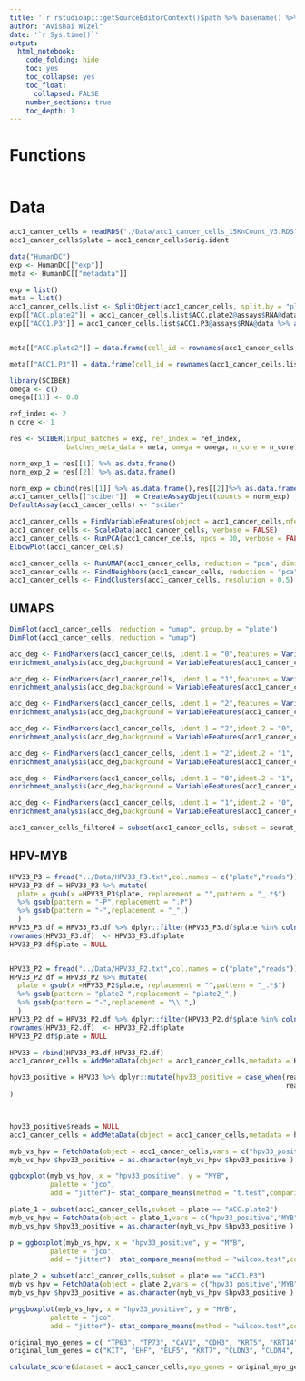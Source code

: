 ```yaml
---
title: '`r rstudioapi::getSourceEditorContext()$path %>% basename() %>% gsub(pattern = "\\.Rmd",replacement = "")`' 
author: "Avishai Wizel"
date: '`r Sys.time()`'
output: 
  html_notebook: 
    code_folding: hide
    toc: yes
    toc_collapse: yes
    toc_float: 
      collapsed: FALSE
    number_sections: true
    toc_depth: 1
---
```




# Functions

```r
```



# Data

```r
acc1_cancer_cells = readRDS("./Data/acc1_cancer_cells_15KnCount_V3.RDS")
acc1_cancer_cells$plate = acc1_cancer_cells$orig.ident
```

```r
data("HumanDC")
exp <- HumanDC[["exp"]]
meta <- HumanDC[["metadata"]]
```

```r
exp = list()
meta = list()
acc1_cancer_cells.list <- SplitObject(acc1_cancer_cells, split.by = "plate")
exp[["ACC.plate2"]] = acc1_cancer_cells.list$ACC.plate2@assays$RNA@data %>% as.array()
exp[["ACC1.P3"]] = acc1_cancer_cells.list$ACC1.P3@assays$RNA@data %>% as.array()


meta[["ACC.plate2"]] = data.frame(cell_id = rownames(acc1_cancer_cells.list$ACC.plate2@meta.data), cell_type = "cancer", dataset = acc1_cancer_cells.list$ACC.plate2$plate %>% as.character())

meta[["ACC1.P3"]] = data.frame(cell_id = rownames(acc1_cancer_cells.list$ACC1.P3@meta.data), cell_type = "cancer", dataset = acc1_cancer_cells.list$ACC1.P3$plate %>% as.character())

```

```r
library(SCIBER)
omega <- c()
omega[[1]] <- 0.8

ref_index <- 2
n_core <- 1

res <- SCIBER(input_batches = exp, ref_index = ref_index,
              batches_meta_data = meta, omega = omega, n_core = n_core)
```

```r
norm_exp_1 = res[[1]] %>% as.data.frame()
norm_exp_2 = res[[2]] %>% as.data.frame()

norm_exp = cbind(res[[1]] %>% as.data.frame(),res[[2]]%>% as.data.frame())
acc1_cancer_cells[["sciber"]]  = CreateAssayObject(counts = norm_exp)
DefaultAssay(acc1_cancer_cells) <- "sciber"
```

```r
acc1_cancer_cells = FindVariableFeatures(object = acc1_cancer_cells,nfeatures = 15000)
acc1_cancer_cells <- ScaleData(acc1_cancer_cells, verbose = FALSE)
acc1_cancer_cells <- RunPCA(acc1_cancer_cells, npcs = 30, verbose = FALSE)
ElbowPlot(acc1_cancer_cells)

```
```r
acc1_cancer_cells <- RunUMAP(acc1_cancer_cells, reduction = "pca", dims = 1:10)
acc1_cancer_cells <- FindNeighbors(acc1_cancer_cells, reduction = "pca", dims = 1:10)
acc1_cancer_cells <- FindClusters(acc1_cancer_cells, resolution = 0.5)
```

## UMAPS
```r
DimPlot(acc1_cancer_cells, reduction = "umap", group.by = "plate")
DimPlot(acc1_cancer_cells, reduction = "umap")
```




```r
acc_deg <- FindMarkers(acc1_cancer_cells, ident.1 = "0",features = VariableFeatures(acc1_cancer_cells),densify = T)
enrichment_analysis(acc_deg,background = VariableFeatures(acc1_cancer_cells),fdr_Cutoff = 0.01,ident.1 = "0",ident.2 = "1",show_by = 1)

acc_deg <- FindMarkers(acc1_cancer_cells, ident.1 = "1",features = VariableFeatures(acc1_cancer_cells),densify = T)
enrichment_analysis(acc_deg,background = VariableFeatures(acc1_cancer_cells),fdr_Cutoff = 0.01,ident.1 = "1",ident.2 = "1",show_by = 1)

acc_deg <- FindMarkers(acc1_cancer_cells, ident.1 = "2",features = VariableFeatures(acc1_cancer_cells),densify = T)
enrichment_analysis(acc_deg,background = VariableFeatures(acc1_cancer_cells),fdr_Cutoff = 0.01,ident.1 = "2",ident.2 = "1",show_by = 1)
```

```r
acc_deg <- FindMarkers(acc1_cancer_cells, ident.1 = "2",ident.2 = "0", features = VariableFeatures(acc1_cancer_cells),densify = T)
enrichment_analysis(acc_deg,background = VariableFeatures(acc1_cancer_cells),fdr_Cutoff = 0.01,ident.1 = "2",ident.2 = "0",show_by = 1)

acc_deg <- FindMarkers(acc1_cancer_cells, ident.1 = "2",ident.2 = "1", features = VariableFeatures(acc1_cancer_cells),densify = T)
enrichment_analysis(acc_deg,background = VariableFeatures(acc1_cancer_cells),fdr_Cutoff = 0.01,ident.1 = "2",ident.2 = "1",show_by = 1)

```
```r
acc_deg <- FindMarkers(acc1_cancer_cells, ident.1 = "0",ident.2 = "1", features = VariableFeatures(acc1_cancer_cells),densify = T)
enrichment_analysis(acc_deg,background = VariableFeatures(acc1_cancer_cells),fdr_Cutoff = 0.01,ident.1 = "0",ident.2 = "1",show_by = 1)

acc_deg <- FindMarkers(acc1_cancer_cells, ident.1 = "1",ident.2 = "0", features = VariableFeatures(acc1_cancer_cells),densify = T)
enrichment_analysis(acc_deg,background = VariableFeatures(acc1_cancer_cells),fdr_Cutoff = 0.01,ident.1 = "1",ident.2 = "0",show_by = 1)

```
```r
acc1_cancer_cells_filtered = subset(acc1_cancer_cells, subset = seurat_clusters !=2)
```

## HPV-MYB
```r
HPV33_P3 = fread("../Data/HPV33_P3.txt",col.names = c("plate","reads")) %>% as.data.frame()
HPV33_P3.df = HPV33_P3 %>% mutate(
  plate = gsub(x =HPV33_P3$plate, replacement = "",pattern = "_.*$") 
  %>% gsub(pattern = "-P",replacement = ".P") 
  %>% gsub(pattern = "-",replacement = "_",)
  )
HPV33_P3.df = HPV33_P3.df %>% dplyr::filter(HPV33_P3.df$plate %in% colnames(acc1_cancer_cells))
rownames(HPV33_P3.df)  <- HPV33_P3.df$plate
HPV33_P3.df$plate = NULL


HPV33_P2 = fread("../Data/HPV33_P2.txt",col.names = c("plate","reads")) %>% as.data.frame()
HPV33_P2.df = HPV33_P2 %>% mutate(
  plate = gsub(x =HPV33_P2$plate, replacement = "",pattern = "_.*$") 
  %>% gsub(pattern = "plate2-",replacement = "plate2_",)
  %>% gsub(pattern = "-",replacement = "\\.",)
  )
HPV33_P2.df = HPV33_P2.df %>% dplyr::filter(HPV33_P2.df$plate %in% colnames(acc1_cancer_cells))
rownames(HPV33_P2.df)  <- HPV33_P2.df$plate
HPV33_P2.df$plate = NULL

HPV33 = rbind(HPV33_P3.df,HPV33_P2.df)
acc1_cancer_cells = AddMetaData(object = acc1_cancer_cells,metadata = HPV33,col.name = "HPV33.reads")
```

```r
hpv33_positive = HPV33 %>% dplyr::mutate(hpv33_positive = case_when(reads >= 10 ~ "positive",
                                                                    reads < 10 ~ "negative")
)



hpv33_positive$reads = NULL
acc1_cancer_cells = AddMetaData(object = acc1_cancer_cells,metadata = hpv33_positive)
```


```r
myb_vs_hpv = FetchData(object = acc1_cancer_cells,vars = c("hpv33_positive","MYB"))
myb_vs_hpv $hpv33_positive = as.character(myb_vs_hpv $hpv33_positive )

ggboxplot(myb_vs_hpv, x = "hpv33_positive", y = "MYB",
          palette = "jco",
          add = "jitter")+ stat_compare_means(method = "t.test",comparisons = list(c("positive","negative")))+ stat_summary(fun.data = function(x) data.frame(y=15, label = paste("Mean=",round(mean(x),digits = 2))), geom="text") +ylab("log2(MYB)")

```
```r
plate_1 = subset(acc1_cancer_cells,subset = plate == "ACC.plate2")
myb_vs_hpv = FetchData(object = plate_1,vars = c("hpv33_positive","MYB"))
myb_vs_hpv $hpv33_positive = as.character(myb_vs_hpv $hpv33_positive )

p = ggboxplot(myb_vs_hpv, x = "hpv33_positive", y = "MYB",
          palette = "jco",
          add = "jitter")+ stat_compare_means(method = "wilcox.test",comparisons = list(c("positive","negative")))+ stat_summary(fun.data = function(x) data.frame(y=15, label = paste("Mean=",round(mean(x),digits = 2))), geom="text") +ylab("log2(MYB)")+ggtitle("ACC.plate2")

plate_2 = subset(acc1_cancer_cells,subset = plate == "ACC1.P3")
myb_vs_hpv = FetchData(object = plate_2,vars = c("hpv33_positive","MYB"))
myb_vs_hpv $hpv33_positive = as.character(myb_vs_hpv $hpv33_positive )

p+ggboxplot(myb_vs_hpv, x = "hpv33_positive", y = "MYB",
          palette = "jco",
          add = "jitter")+ stat_compare_means(method = "wilcox.test",comparisons = list(c("positive","negative")))+ stat_summary(fun.data = function(x) data.frame(y=15, label = paste("Mean=",round(mean(x),digits = 2))), geom="text") +ylab("log2(MYB)")+ggtitle("ACC1.P3")
```

```r
original_myo_genes = c( "TP63", "TP73", "CAV1", "CDH3", "KRT5", "KRT14", "ACTA2", "TAGLN", "MYLK", "DKK3")
original_lum_genes = c("KIT", "EHF", "ELF5", "KRT7", "CLDN3", "CLDN4", "CD24", "LGALS3", "LCN2", "SLPI" )
```



```r
calculate_score(dataset = acc1_cancer_cells,myo_genes = original_myo_genes,lum_genes = original_lum_genes)
```
<script src="https://hypothes.is/embed.js" async></script>

